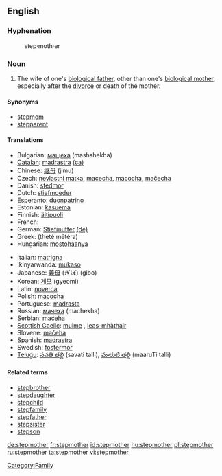==English==

===Hyphenation===
: step·moth·er

===Noun===
{{en-noun}}

# The wife of one's [[biological father]], other than one's [[biological mother]], especially after the [[divorce]] or death of the mother.

====Synonyms====
* [[stepmom]]
* [[stepparent]]

====Translations====
{{top}}
* Bulgarian: [[мащеха]] (mashshekha) {{f}}
* [[Catalan]]: [[madrastra]] {{f}} [[:ca:madrastra|(ca)]]
* Chinese: [[继母]] (jimu)
* Czech: [[nevlastní matka]], [[macecha]], [[macocha]], [[mačecha]] {{f}}
* Danish: [[stedmor]]
* Dutch: [[stiefmoeder]] {{f}}
* Esperanto: [[duonpatrino]]
* Estonian: [[kasuema]]
* Finnish: [[äitipuoli]]
* French: {{trad|fr|belle-mère}} {{f}}
* German: [[Stiefmutter]] {{f}} [[:de:Stiefmutter|(de)]]
* Greek: {{trad|el|θετή μητέρα}} (theté mētéra)
* Hungarian: [[mostohaanya]]
{{mid}}
* Italian: [[matrigna]] {{f}}
* Ikinyarwanda: [[mukaso]]
* Japanese: [[義母]] (ぎぼ) (gibo)
* Korean: [[계모]] (gyeomi)
* Latin: [[noverca]] {{f}}
* Polish: [[macocha]] {{f}}
* Portuguese: [[madrasta]] {{f}}
* Russian: [[мачеха]] (machekha)
* Serbian: [[maćeha]] {{f}}
* [[Scottish Gaelic]]: [[muime]] {{f}}, [[leas-mhàthair]] {{f}}
* Slovene: [[mačeha]] {{f}}
* Spanish: [[madrastra]] {{f}}
* Swedish: [[fostermor]] {{c}}
* [[Telugu]]: [[సవతి తల్లి]] (savati talli),  [[మారుటి తల్లి]] (maaruTi talli)
{{bottom}}

====Related terms====
* [[stepbrother]]
* [[stepdaughter]]
* [[stepchild]]
* [[stepfamily]]
* [[stepfather]]
* [[stepsister]]
* [[stepson]]

[[Category:Family]]

[[de:stepmother]]
[[fr:stepmother]]
[[id:stepmother]]
[[hu:stepmother]]
[[pl:stepmother]]
[[ru:stepmother]]
[[ta:stepmother]]
[[vi:stepmother]]